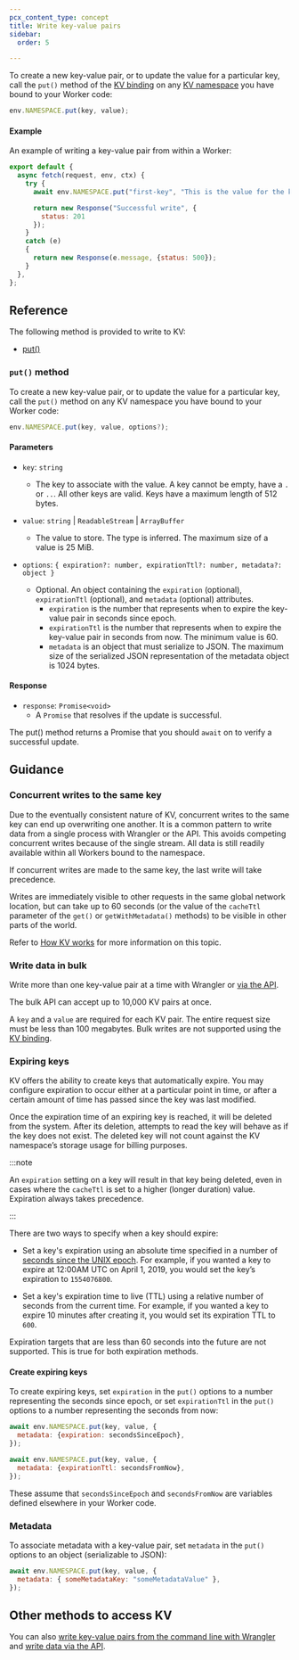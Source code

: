 ```yaml
---
pcx_content_type: concept
title: Write key-value pairs
sidebar:
  order: 5

---
```


To create a new key-value pair, or to update the value for a particular key, call the `put()` method of the [KV binding](/kv/reference/kv-bindings/) on any [KV namespace](/kv/reference/kv-namespaces/) you have bound to your Worker code:

```js
env.NAMESPACE.put(key, value);
```

#### Example 

An example of writing a key-value pair from within a Worker:

```js
export default {
  async fetch(request, env, ctx) {
    try {
      await env.NAMESPACE.put("first-key", "This is the value for the key");

      return new Response("Successful write", {
        status: 201
      });
    }
    catch (e)
    {
      return new Response(e.message, {status: 500});
    }
  },
};
```

## Reference

The following method is provided to write to KV:
- [put()](#put-method)

### `put()` method

To create a new key-value pair, or to update the value for a particular key, call the `put()` method on any KV namespace you have bound to your Worker code:

```js
env.NAMESPACE.put(key, value, options?);
```

#### Parameters

* `key`: `string`
  * The key to associate with the value. A key cannot be empty, have a `.` or `..`. All other keys are valid. Keys have a maximum length of 512 bytes.
* `value`: `string` | `ReadableStream` | `ArrayBuffer`
  * The value to store. The type is inferred. The maximum size of a value is 25 MiB.

* `options`: `{
  expiration?: number,
  expirationTtl?: number,
  metadata?: object
}`
  * Optional. An object containing the `expiration` (optional), `expirationTtl` (optional), and `metadata` (optional) attributes. 
    * `expiration` is the number that represents when to expire the key-value pair in seconds since epoch.
    * `expirationTtl` is the number that represents when to expire the key-value pair in seconds from now. The minimum value is 60.
    * `metadata` is an object that must serialize to JSON. The maximum size of the serialized JSON representation of the metadata object is 1024 bytes.

#### Response

* `response`: `Promise<void>`
  * A `Promise` that resolves if the update is successful.

The put() method returns a Promise that you should `await` on to verify a successful update.

## Guidance

### Concurrent writes to the same key

Due to the eventually consistent nature of KV, concurrent writes to the same key can end up overwriting one another. It is a common pattern to write data from a single process with Wrangler or the API. This avoids competing concurrent writes because of the single stream. All data is still readily available within all Workers bound to the namespace. 

If concurrent writes are made to the same key, the last write will take precedence. 

Writes are immediately visible to other requests in the same global network location, but can take up to 60 seconds (or the value of the `cacheTtl` parameter of the `get()` or `getWithMetadata()` methods) to be visible in other parts of the world. 

Refer to [How KV works](/kv/reference/how-kv-works/) for more information on this topic.

### Write data in bulk

Write more than one key-value pair at a time with Wrangler or [via the API](/api/operations/workers-kv-namespace-write-multiple-key-value-pairs). 

The bulk API can accept up to 10,000 KV pairs at once.

A `key` and a `value` are required for each KV pair. The entire request size must be less than 100 megabytes. Bulk writes are not supported using the [KV binding](/kv/reference/kv-bindings/).

### Expiring keys

KV offers the ability to create keys that automatically expire. You may configure expiration to occur either at a particular point in time, or after a certain amount of time has passed since the key was last modified.

Once the expiration time of an expiring key is reached, it will be deleted from the system. After its deletion, attempts to read the key will behave as if the key does not exist. The deleted key will not count against the KV namespace’s storage usage for billing purposes.

:::note

An `expiration` setting on a key will result in that key being deleted, even in cases where the `cacheTtl` is set to a higher (longer duration) value. Expiration always takes precedence.  

:::

There are two ways to specify when a key should expire:

 - Set a key's expiration using an absolute time specified in a number of [seconds since the UNIX epoch](https://en.wikipedia.org/wiki/Unix_time). For example, if you wanted a key to expire at 12:00AM UTC on April 1, 2019, you would set the key’s expiration to `1554076800`.

 - Set a key's expiration time to live (TTL) using a relative number of seconds from the current time. For example, if you wanted a key to expire 10 minutes after creating it, you would set its expiration TTL to `600`.

Expiration targets that are less than 60 seconds into the future are not supported. This is true for both expiration methods.

#### Create expiring keys
To create expiring keys, set `expiration` in the `put()` options to a number representing the seconds since epoch, or set `expirationTtl` in the `put()` options to a number representing the seconds from now:

```js
await env.NAMESPACE.put(key, value, {
  metadata: {expiration: secondsSinceEpoch},
});

await env.NAMESPACE.put(key, value, {
  metadata: {expirationTtl: secondsFromNow},
});
```

These assume that `secondsSinceEpoch` and `secondsFromNow` are variables defined elsewhere in your Worker code.

### Metadata

To associate metadata with a key-value pair, set `metadata` in the `put()` options to an object (serializable to JSON): 

```js
await env.NAMESPACE.put(key, value, {
  metadata: { someMetadataKey: "someMetadataValue" },
});
```

## Other methods to access KV

You can also [write key-value pairs from the command line with Wrangler](/kv/reference/kv-commands/#create) and [write data via the API](/api/operations/workers-kv-namespace-write-key-value-pair-with-metadata).